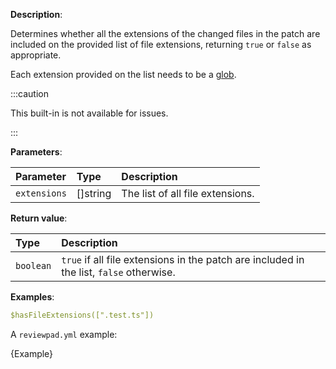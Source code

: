 
**Description**:

Determines whether all the extensions of the changed files in the patch are included on the provided list of file extensions, returning `true` or `false` as appropriate.

Each extension provided on the list needs to be a [glob](<https://en.wikipedia.org/wiki/Glob_(programming)>).

:::caution

This built-in is not available for issues.

:::

**Parameters**:

| Parameter    | Type      | Description                      |
| :----------- | :-------- | :------------------------------- |
| `extensions` | \[]string | The list of all file extensions. |

**Return value**:

| Type      | Description                                                                             |
| :-------- | :-------------------------------------------------------------------------------------- |
| `boolean` | `true` if all file extensions in the patch are included in the list, `false` otherwise. |

**Examples**:

```yml
$hasFileExtensions([".test.ts"])
```

A `reviewpad.yml` example:

<CodeBlock language="yml" title="reviewpad.yml">{Example}</CodeBlock>
